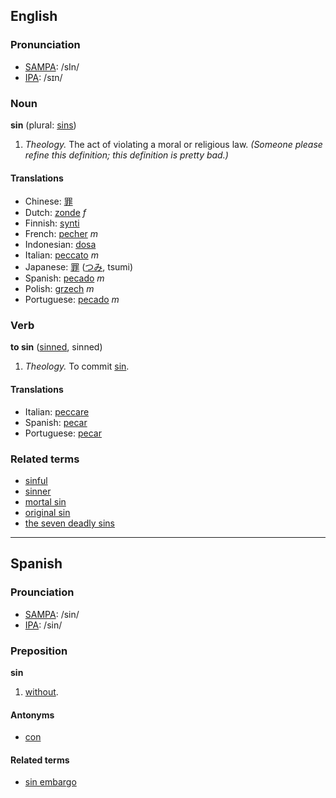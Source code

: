 == English ==

=== Pronunciation ===
*[[SAMPA]]: /sIn/
*[[International Phonetic Alphabet|IPA]]: /sɪn/

=== Noun ===
'''sin''' (plural: [[sins]])

#''Theology.'' The act of violating a moral or religious law. ''(Someone please refine this definition; this definition is pretty bad.)''

==== Translations ====
*Chinese: [[罪]]
*Dutch: [[zonde]] ''f''
*Finnish: [[synti]]
*French: [[pecher]] ''m''
*Indonesian: [[dosa]]
*Italian: [[peccato]] ''m''
*Japanese: [[罪]] ([[つみ]], tsumi)
*Spanish: [[pecado]] ''m''
*Polish: [[grzech]] ''m''
*Portuguese: [[pecado]] ''m''

=== Verb ===
'''to sin''' ([[sinned]], sinned)

#''Theology.'' To commit [[Sin#Noun|sin]].

==== Translations ====
*Italian: [[peccare]]
*Spanish: [[pecar]]
*Portuguese: [[pecar]]

===Related terms===
*[[sinful]]
*[[sinner]]
*[[mortal sin]]
*[[original sin]]
*[[the seven deadly sins]]

----

== Spanish ==

=== Prounciation ===
*[[SAMPA]]: /sin/
*[[International Phonetic Alphabet|IPA]]: /sin/

=== Preposition ===
'''sin'''

#[[without]].

==== Antonyms ====
*[[con]]

==== Related terms ====
*[[sin embargo]]